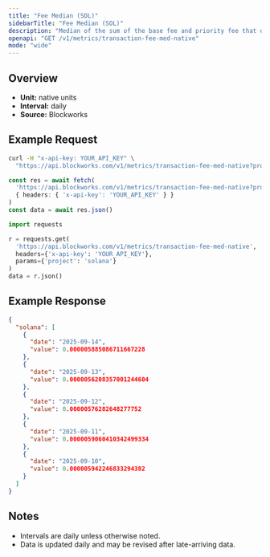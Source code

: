 ```yaml
---
title: "Fee Median (SOL)"
sidebarTitle: "Fee Median (SOL)"
description: "Median of the sum of the base fee and priority fee that day in native chain token"
openapi: "GET /v1/metrics/transaction-fee-med-native"
mode: "wide"
---
```


## Overview

- **Unit:** native units
- **Interval:** daily
- **Source:** Blockworks

## Example Request

<CodeGroup>

```bash cURL
curl -H "x-api-key: YOUR_API_KEY" \
  "https://api.blockworks.com/v1/metrics/transaction-fee-med-native?project=solana"
```

```typescript TypeScript
const res = await fetch(
  'https://api.blockworks.com/v1/metrics/transaction-fee-med-native?project=solana',
  { headers: { 'x-api-key': 'YOUR_API_KEY' } }
)
const data = await res.json()
```

```python Python
import requests

r = requests.get(
  'https://api.blockworks.com/v1/metrics/transaction-fee-med-native',
  headers={'x-api-key': 'YOUR_API_KEY'},
  params={'project': 'solana'}
)
data = r.json()
```

</CodeGroup>

## Example Response

```json
{
  "solana": [
    {
      "date": "2025-09-14",
      "value": 0.000005885086711667228
    },
    {
      "date": "2025-09-13",
      "value": 0.0000056208357001244604
    },
    {
      "date": "2025-09-12",
      "value": 0.00000576282648277752
    },
    {
      "date": "2025-09-11",
      "value": 0.0000059060410342499334
    },
    {
      "date": "2025-09-10",
      "value": 0.000005942246833294382
    }
  ]
}
```

## Notes
- Intervals are daily unless otherwise noted.
- Data is updated daily and may be revised after late-arriving data.